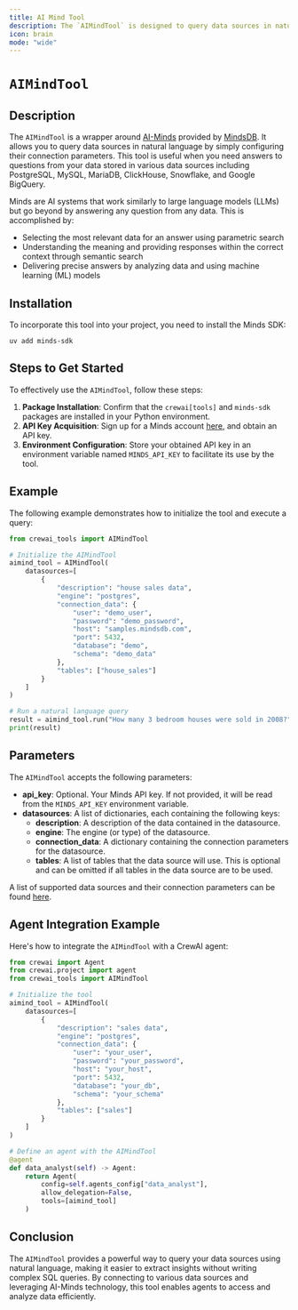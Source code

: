 ```yaml
---
title: AI Mind Tool
description: The `AIMindTool` is designed to query data sources in natural language.
icon: brain
mode: "wide"
---
```


# `AIMindTool`

## Description

The `AIMindTool` is a wrapper around [AI-Minds](https://mindsdb.com/minds) provided by [MindsDB](https://mindsdb.com/). It allows you to query data sources in natural language by simply configuring their connection parameters. This tool is useful when you need answers to questions from your data stored in various data sources including PostgreSQL, MySQL, MariaDB, ClickHouse, Snowflake, and Google BigQuery.

Minds are AI systems that work similarly to large language models (LLMs) but go beyond by answering any question from any data. This is accomplished by:
- Selecting the most relevant data for an answer using parametric search
- Understanding the meaning and providing responses within the correct context through semantic search
- Delivering precise answers by analyzing data and using machine learning (ML) models

## Installation

To incorporate this tool into your project, you need to install the Minds SDK:

```shell
uv add minds-sdk
```

## Steps to Get Started

To effectively use the `AIMindTool`, follow these steps:

1. **Package Installation**: Confirm that the `crewai[tools]` and `minds-sdk` packages are installed in your Python environment.
2. **API Key Acquisition**: Sign up for a Minds account [here](https://mdb.ai/register), and obtain an API key.
3. **Environment Configuration**: Store your obtained API key in an environment variable named `MINDS_API_KEY` to facilitate its use by the tool.

## Example

The following example demonstrates how to initialize the tool and execute a query:

```python Code
from crewai_tools import AIMindTool

# Initialize the AIMindTool
aimind_tool = AIMindTool(
    datasources=[
        {
            "description": "house sales data",
            "engine": "postgres",
            "connection_data": {
                "user": "demo_user",
                "password": "demo_password",
                "host": "samples.mindsdb.com",
                "port": 5432,
                "database": "demo",
                "schema": "demo_data"
            },
            "tables": ["house_sales"]
        }
    ]
)

# Run a natural language query
result = aimind_tool.run("How many 3 bedroom houses were sold in 2008?")
print(result)
```

## Parameters

The `AIMindTool` accepts the following parameters:

- **api_key**: Optional. Your Minds API key. If not provided, it will be read from the `MINDS_API_KEY` environment variable.
- **datasources**: A list of dictionaries, each containing the following keys:
  - **description**: A description of the data contained in the datasource.
  - **engine**: The engine (or type) of the datasource.
  - **connection_data**: A dictionary containing the connection parameters for the datasource.
  - **tables**: A list of tables that the data source will use. This is optional and can be omitted if all tables in the data source are to be used.

A list of supported data sources and their connection parameters can be found [here](https://docs.mdb.ai/docs/data_sources).

## Agent Integration Example

Here's how to integrate the `AIMindTool` with a CrewAI agent:

```python Code
from crewai import Agent
from crewai.project import agent
from crewai_tools import AIMindTool

# Initialize the tool
aimind_tool = AIMindTool(
    datasources=[
        {
            "description": "sales data",
            "engine": "postgres",
            "connection_data": {
                "user": "your_user",
                "password": "your_password",
                "host": "your_host",
                "port": 5432,
                "database": "your_db",
                "schema": "your_schema"
            },
            "tables": ["sales"]
        }
    ]
)

# Define an agent with the AIMindTool
@agent
def data_analyst(self) -> Agent:
    return Agent(
        config=self.agents_config["data_analyst"],
        allow_delegation=False,
        tools=[aimind_tool]
    )
```

## Conclusion

The `AIMindTool` provides a powerful way to query your data sources using natural language, making it easier to extract insights without writing complex SQL queries. By connecting to various data sources and leveraging AI-Minds technology, this tool enables agents to access and analyze data efficiently. 